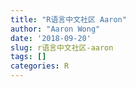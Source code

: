 ```yaml
---
title: "R语言中文社区 Aaron"
author: "Aaron Wong"
date: '2018-09-20'
slug: r语言中文社区-aaron
tags: []
categories: R
---
```

